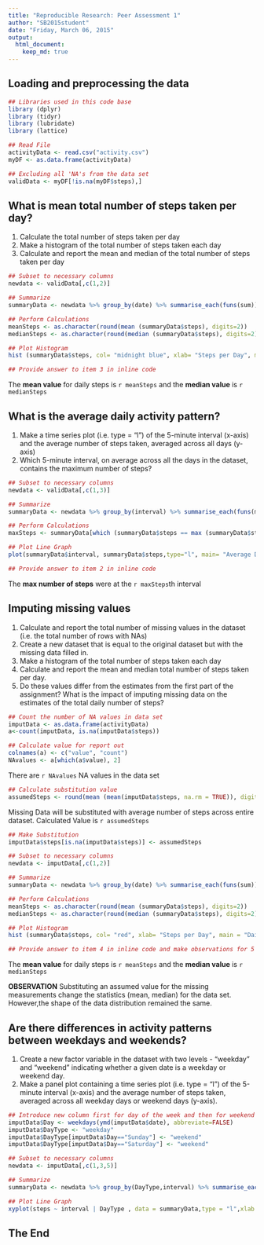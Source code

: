 ```yaml
---
title: "Reproducible Research: Peer Assessment 1"
author: "SB2015student"
date: "Friday, March 06, 2015"
output: 
  html_document:
    keep_md: true
---
```



## Loading and preprocessing the data
```r

## Libraries used in this code base
library (dplyr)
library (tidyr)
library (lubridate)
library (lattice)

## Read File 
activityData <- read.csv("activity.csv")
myDF <- as.data.frame(activityData)

## Excluding all 'NA's from the data set
validData <- myDF[!is.na(myDF$steps),]  
```

## What is mean total number of steps taken per day?
(1) Calculate the total number of steps taken per day
(2) Make a histogram of the total number of steps taken each day
(3) Calculate and report the mean and median of the total number of steps taken per day

```r
## Subset to necessary columns
newdata <- validData[,c(1,2)]

## Summarize 
summaryData <- newdata %>% group_by(date) %>% summarise_each(funs(sum))

## Perform Calculations
meanSteps <- as.character(round(mean (summaryData$steps), digits=2))
medianSteps <- as.character(round(median (summaryData$steps), digits=2))

## Plot Histogram
hist (summaryData$steps, col= "midnight blue", xlab= "Steps per Day", main = "Daily Steps Taken")

## Provide answer to item 3 in inline code
```

The **mean value** for daily steps is `r meanSteps` and the **median value** is `r medianSteps`

## What is the average daily activity pattern?
(1) Make a time series plot (i.e. type = "l") of the 5-minute interval (x-axis) and the average number of steps taken, averaged across all days (y-axis)
(2) Which 5-minute interval, on average across all the days in the dataset, contains the maximum number of steps?

```r
## Subset to necessary columns
newdata <- validData[,c(1,3)]

## Summarize 
summaryData <- newdata %>% group_by(interval) %>% summarise_each(funs(mean))

## Perform Calculations
maxSteps <- summaryData[which (summaryData$steps == max (summaryData$steps)),1]

## Plot Line Graph
plot(summaryData$interval, summaryData$steps,type="l", main= "Average Daily Steps", xlab = "Interval", ylab = "Number of Steps") 

## Provide answer to item 2 in inline code
```

The **max number of steps** were at the `r maxSteps`th interval

## Imputing missing values
(1) Calculate and report the total number of missing values in the dataset (i.e. the total number of rows with NAs)
(2) Create a new dataset that is equal to the original dataset but with the missing data filled in.
(3) Make a histogram of the total number of steps taken each day 
(4) Calculate and report the mean and median total number of steps taken per day. 
(5) Do these values differ from the estimates from the first part of the assignment? What is the impact of imputing missing data on the estimates of the total daily number of steps?

```r
## Count the number of NA values in data set
imputData <- as.data.frame(activityData)
a<-count(imputData, is.na(imputData$steps))

## Calculate value for report out
colnames(a) <- c("value", "count")
NAvalues <- a[which(a$value), 2]
```
There are `r NAvalues` NA values in the data set

```r
## Calculate substitution value 
assumedSteps <- round(mean (mean(imputData$steps, na.rm = TRUE)), digits=0) 
```

Missing Data will be substituted with average number of steps across entire dataset. Calculated Value is `r assumedSteps`

```r
## Make Substitution
imputData$steps[is.na(imputData$steps)] <- assumedSteps

## Subset to necessary columns
newdata <- imputData[,c(1,2)]

## Summarize 
summaryData <- newdata %>% group_by(date) %>% summarise_each(funs(sum))

## Perform Calculations
meanSteps <- as.character(round(mean (summaryData$steps), digits=2))
medianSteps <- as.character(round(median (summaryData$steps), digits=2))

## Plot Histogram
hist (summaryData$steps, col= "red", xlab= "Steps per Day", main = "Daily Steps Taken after Imputing")

## Provide answer to item 4 in inline code and make observations for 5
```

The **mean value** for daily steps is `r meanSteps` and the **median value** is `r medianSteps`

**OBSERVATION** Substituting an assumed value for the missing measurements change the statistics (mean, median) for the data set. However,the shape of the data distribution remained the same.

## Are there differences in activity patterns between weekdays and weekends?
(1) Create a new factor variable in the dataset with two levels - "weekday" and "weekend" indicating whether a given date is a weekday or weekend day.
(2) Make a panel plot containing a time series plot (i.e. type = "l") of the 5-minute interval (x-axis) and the average number of steps taken, averaged across all weekday days or weekend days (y-axis). 

```r
## Introduce new column first for day of the week and then for weekend
imputData$Day <- weekdays(ymd(imputData$date), abbreviate=FALSE)
imputData$DayType <- "weekday"
imputData$DayType[imputData$Day=="Sunday"] <- "weekend"
imputData$DayType[imputData$Day=="Saturday"] <- "weekend"

## Subset to necessary columns
newdata <- imputData[,c(1,3,5)]

## Summarize 
summaryData <- newdata %>% group_by(DayType,interval) %>% summarise_each(funs(mean))

## Plot Line Graph
xyplot(steps ~ interval | DayType , data = summaryData,type = "l",xlab = "Interval", ylab = "Number of steps",  layout=c(1,2))

```

## The End
